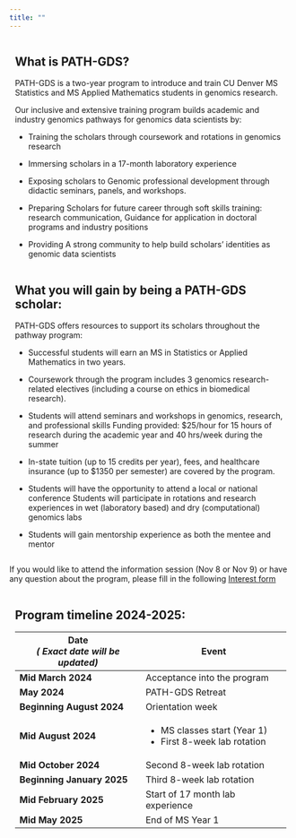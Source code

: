 ```yaml
---
title: ""
---
```


::: whitebox
::: {style="padding-left: 10px; padding-right: 10px; display: inline-block;"}
::: {style="text-align: left;"}
# What is PATH-GDS?

PATH-GDS is a two-year program to introduce and train CU Denver MS Statistics and MS Applied Mathematics students in genomics research. 

Our inclusive and extensive training program builds academic and industry genomics pathways for genomics data scientists by:

-   Training the scholars through coursework and rotations in genomics research

-   Immersing scholars in a 17-month laboratory experience

-   Exposing scholars to Genomic professional development through didactic seminars, panels, and workshops.

-   Preparing Scholars for future career through soft skills training: research communication, Guidance for application in doctoral programs and industry positions

-   Providing A strong community to help build scholars' identities as genomic data scientists
:::
:::
:::

::: whitebox
::: {style="padding-left: 10px; padding-right: 10px; display: inline-block;"}
::: {style="text-align: left;"}
# What you will gain by being a PATH-GDS scholar:

PATH-GDS offers resources to support its scholars throughout the pathway program:

-   Successful students will earn an MS in Statistics or Applied Mathematics in two years.

-   Coursework through the program includes 3 genomics research-related electives (including a course on ethics in biomedical research).

-   Students will attend seminars and workshops in genomics, research, and professional skills Funding provided: \$25/hour for 15 hours of research during the academic year and 40 hrs/week during the summer

-   In-state tuition (up to 15 credits per year), fees, and healthcare insurance (up to $1350 per semester) are covered by the program.

-   Students will have the opportunity to attend a local or national conference Students will participate in rotations and research experiences in wet (laboratory based) and dry (computational) genomics labs

-   Students will gain mentorship experience as both the mentee and mentor
:::
:::
:::

If you would like to attend the information session (Nov 8 or Nov 9) or have any question about the program, please fill in the following [Interest form](https://forms.office.com/r/kLQw9QuD5n)

::: whitebox
::: {style="padding-left: 10px; padding-right: 10px; display: inline-block;"}
::: {style="text-align: left;"}
# Program timeline 2024-2025:

+---------------------------------+--------------------------------------+
| Date\                           | Event                                |
| *( Exact date will be updated)* |                                      |
+=================================+======================================+
| **Mid March 2024**              | Acceptance into the program          |
+---------------------------------+--------------------------------------+
| **May 2024**                    | PATH-GDS Retreat                     |
+---------------------------------+--------------------------------------+
| **Beginning August 2024**       | Orientation week                     |
+---------------------------------+--------------------------------------+
| **Mid August 2024**             | -   MS classes start (Year 1)        |
|                                 | -   First 8-week lab rotation        |
+---------------------------------+--------------------------------------+
| **Mid October 2024**            | Second 8-week lab rotation           |
+---------------------------------+--------------------------------------+
| **Beginning January 2025**      | Third 8-week lab rotation            |
+---------------------------------+--------------------------------------+
| **Mid February 2025**           | Start of 17 month lab experience     |
+---------------------------------+--------------------------------------+
| **Mid May 2025**                | End of MS Year 1                     |
+---------------------------------+--------------------------------------+
:::
:::
:::
